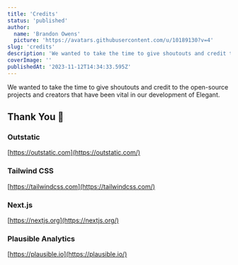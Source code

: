 ```yaml
---
title: 'Credits'
status: 'published'
author:
  name: 'Brandon Owens'
  picture: 'https://avatars.githubusercontent.com/u/10189130?v=4'
slug: 'credits'
description: 'We wanted to take the time to give shoutouts and credit to the open-source projects and creators that have been vital in our development of Elegant.'
coverImage: ''
publishedAt: '2023-11-12T14:34:33.595Z'
---
```


We wanted to take the time to give shoutouts and credit to the open-source projects and creators that have been vital in our development of Elegant.

## Thank You 💜

### Outstatic



[https://outstatic.com](https://outstatic.com/)

### Tailwind CSS



[https://tailwindcss.com](https://tailwindcss.com/)

### Next.js



[https://nextjs.org](https://nextjs.org/)

### Plausible Analytics



[https://plausible.io](https://plausible.io/)

